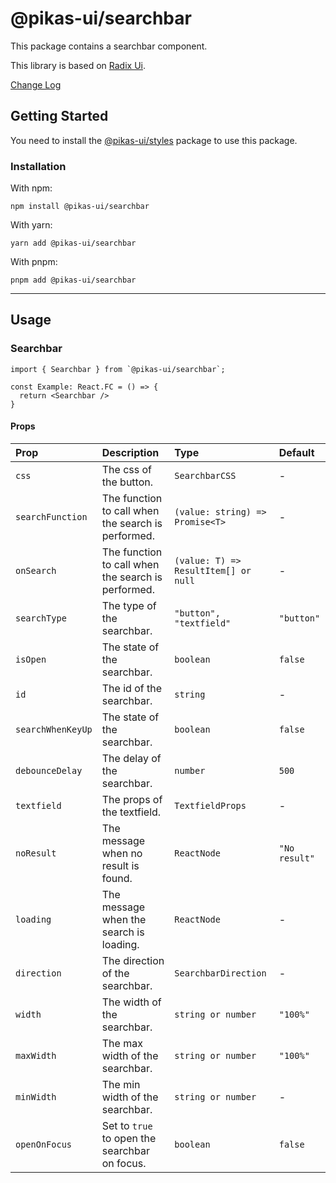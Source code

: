 

<NextSeo title="Searchbar" />

# @pikas-ui/searchbar

This package contains a searchbar component.

This library is based on [Radix Ui](https://www.radix-ui.com/).

<a href="https://github.com/Achaak/pikas/blob/main/packages/ui/searchbar/CHANGELOG.md">
  Change Log
</a>

## Getting Started

You need to install the <a href={stylesLink}>@pikas-ui/styles</a> package to use this package.

### Installation

With npm:

```
npm install @pikas-ui/searchbar
```

With yarn:

```
yarn add @pikas-ui/searchbar
```

With pnpm:

```
pnpm add @pikas-ui/searchbar
```

---

## Usage

### Searchbar

<SearchbarExample />

```tsx
import { Searchbar } from `@pikas-ui/searchbar`;

const Example: React.FC = () => {
  return <Searchbar />
}
```

#### Props

| Prop              | Description                                        | Type                                 | Default       |
| :---------------- | :------------------------------------------------- | :----------------------------------- | :------------ |
| `css`             | The css of the button.                             | `SearchbarCSS`                       | -             |
| `searchFunction`  | The function to call when the search is performed. | `(value: string) => Promise<T>`      | -             |
| `onSearch`        | The function to call when the search is performed. | `(value: T) => ResultItem[] or null` | -             |
| `searchType`      | The type of the searchbar.                         | `"button", "textfield"`              | `"button"`    |
| `isOpen`          | The state of the searchbar.                        | `boolean`                            | `false`       |
| `id`              | The id of the searchbar.                           | `string`                             | -             |
| `searchWhenKeyUp` | The state of the searchbar.                        | `boolean`                            | `false`       |
| `debounceDelay`   | The delay of the searchbar.                        | `number`                             | `500`         |
| `textfield`       | The props of the textfield.                        | `TextfieldProps`                     | -             |
| `noResult`        | The message when no result is found.               | `ReactNode`                          | `"No result"` |
| `loading`         | The message when the search is loading.            | `ReactNode`                          | -             |
| `direction`       | The direction of the searchbar.                    | `SearchbarDirection`                 | -             |
| `width`           | The width of the searchbar.                        | `string or number`                   | `"100%"`      |
| `maxWidth`        | The max width of the searchbar.                    | `string or number`                   | `"100%"`      |
| `minWidth`        | The min width of the searchbar.                    | `string or number`                   | -             |
| `openOnFocus`     | Set to `true` to open the searchbar on focus.      | `boolean`                            | `false`       |
